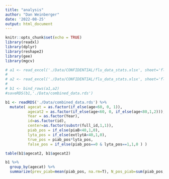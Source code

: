```yaml
---
title: "analysis"
author: "Dan Weinberger"
date: '2022-08-25'
output: html_document
---
```


```r
knitr::opts_chunk$set(echo = TRUE)
library(readxl)
library(dplyr)
library(reshape2)
library(gee)
library(mgcv)
```

```r
# a1 <- read_excel('./Data/CONFIDENTIAL/flu_data_stats.xlsx', sheet='flu1')
# 
# a2 <- read_excel('./Data/CONFIDENTIAL/flu_data_stats.xlsx', sheet='flu2')
# 
# b1 <- bind_rows(a1,a2)
#saveRDS(b1,'./Data/combined_data.rds')
```

```r
b1 <- readRDS('./Data/combined_data.rds') %>%
  mutate( agecat = as.factor(if_else(age<60, 0, 1)),
          agecat2 = as.factor(if_else(age<60, 0, if_else(age<80,1,2))),
          Year = as.factor(Year),
          id=as.factor(id),
          center=as.factor(substr(full_id,1,1)),
          piab_pos = if_else(piaB<40,1,0),
          lyta_pos = if_else(extlytA<40,1,0),
          true_pos = piab_pos*lyta_pos,
          false_pos = if_else(piab_pos==0 & lyta_pos==1,1,0 ) )

table(b1$agecat2, b1$agecat2)
```


```r
b1 %>%
  group_by(agecat) %>%
  summarize(prev_piab=mean(piab_pos, na.rm=T), N_pos_piab=sum(piab_pos, na.rm=T), prev_false_pos=mean(false_pos, na.rm=T)  )
  
```





